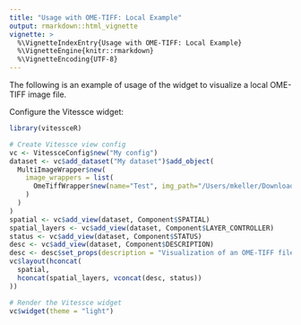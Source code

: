 ```yaml
---
title: "Usage with OME-TIFF: Local Example"
output: rmarkdown::html_vignette
vignette: >
  %\VignetteIndexEntry{Usage with OME-TIFF: Local Example}
  %\VignetteEngine{knitr::rmarkdown}
  %\VignetteEncoding{UTF-8}
---
```


The following is an example of usage of the widget to visualize a local OME-TIFF image file.

Configure the Vitessce widget:

```r
library(vitessceR)

# Create Vitessce view config
vc <- VitessceConfig$new("My config")
dataset <- vc$add_dataset("My dataset")$add_object(
  MultiImageWrapper$new(
    image_wrappers = list(
      OmeTiffWrapper$new(name="Test", img_path="/Users/mkeller/Downloads/exemplar-001.pyramid.ome.tif")
    )
  )
)
spatial <- vc$add_view(dataset, Component$SPATIAL)
spatial_layers <- vc$add_view(dataset, Component$LAYER_CONTROLLER)
status <- vc$add_view(dataset, Component$STATUS)
desc <- vc$add_view(dataset, Component$DESCRIPTION)
desc <- desc$set_props(description = "Visualization of an OME-TIFF file.")
vc$layout(hconcat(
  spatial,
  hconcat(spatial_layers, vconcat(desc, status))
))

# Render the Vitessce widget
vc$widget(theme = "light")
```



